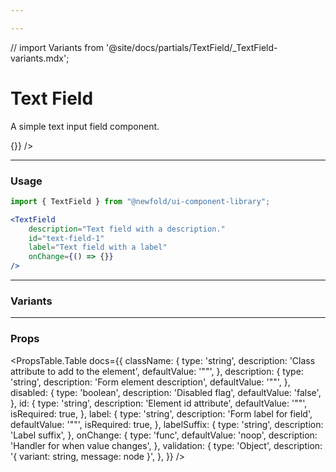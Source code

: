 ```yaml
---

---
```

// import Variants from '@site/docs/partials/TextField/_TextField-variants.mdx';

# Text Field
A simple text input field component.


<NewfoldRoot>
    <TextField
        description="Text field with a description."
        id="text-field-1"
        label="Text field with a label"
        onChange={() => {}}
    />
</NewfoldRoot>

---
### Usage
```jsx
import { TextField } from "@newfold/ui-component-library";

<TextField
    description="Text field with a description."
    id="text-field-1"
    label="Text field with a label"
    onChange={() => {}}
/>
```
---
### Variants

---
### Props
<PropsTable.Table 
    docs={{
        className: {
            type: 'string',
            description: 'Class attribute to add to the element',
            defaultValue: '""',
        },
        description: {
            type: 'string',
            description: 'Form element description',
            defaultValue: '""',
        },
        disabled: {
            type: 'boolean',
            description: 'Disabled flag',
            defaultValue: 'false',
        },
        id: {
            type: 'string',
            description: 'Element id attribute',
            defaultValue: '""',
            isRequired: true,
        },
        label: {
            type: 'string',
            description: 'Form label for field',
            defaultValue: '""',
            isRequired: true,
        },
        labelSuffix: {
            type: 'string',
            description: 'Label suffix',
        },
        onChange: {
            type: 'func',
            defaultValue: 'noop',
            description: 'Handler for when value changes',
        },
        validation: {
            type: 'Object',
            description: '{ variant: string, message: node }',
        },
    }}
/>
